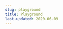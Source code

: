 ```yaml
---
slug: playground
title: Playground
last-updated: 2020-06-09
---
```


<Rolltable
  name="Child Rolltable"
  caption="This file is located under child/state_us.csv"
  src="samples/state_us.csv"
  showDebug="true"
/>
